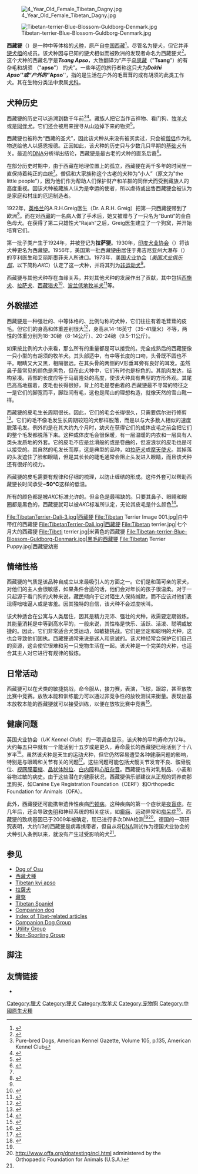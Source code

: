 {{CJK-New-Char|3E74|ver=A}}
{{bettertranslation}}
{{Infobox Dogbreed
| akcgroup = 非运动犬 
| akcstd = http://www.akc.org/breeds/tibetan_terrier/index.cfm
| ankcgroup = Group 7 (非运动犬)
| ankcstd = http://www.ankc.aust.com/tibterr.html
| ckcgroup = Group 6 (非运动犬)
| ckcstd = http://www.tibetanterriercanada.com/membership/ckc_breed_standard.htm
| country = {{CHN}}[[西藏|西藏]]
| patronage = {{INDIA}}（1930年）、{{US}}（1973年）
| stock = [[㹴犬|㹴犬]]、[[猎犬|猎犬]]或[[牧羊犬|牧羊犬]] （现存争议）
| fcigroup = 9
| fcisection = 5 
| fcinum = 209
| fcistd = http://www.dogdomain.com/fcistandards/fci-209.htm
| image = Tibet Terrier Bennie (cropped).jpg
| kcukgroup = 实用性犬
| kcukstd = http://www.thekennelclub.org.uk/services/public/breed/Default.aspx?group=UTY
| name = 西藏㹴
| altname = 拉萨㹴 <br>{{lang|en|Tibetan Terrier}} <br> Tsang Apso <br> Dokhi Apso
| nzkcgroup = 非运动犬 
| nzkcstd = http://www.nzkc.org.nz/br799.html
| ukcgroup = 伙伴犬 
| ukcstd = http://www.ukcdogs.com/Web.nsf/Breeds/CompanionDog/TibetanTerrier
| weight = 8-14公斤(18-30磅) 
| maleweight = 8-14公斤(18-30磅) 
| femaleweight = 9.5-11公斤(20-24磅) 
| height = 35-41厘米(14-16英寸) 
| life_span = 12年
}}
{{Automatic taxobox
| name = 犬屬
| fossil_range = {{Fossilrange|9|0|[[中新世|中新世]]至現在}}
| taxon = Canis
| authority = [[卡爾·林奈|Linnaeus]], 1758
}}
[[File:4_Year_Old_Female_Tibetan_Dagny.jpg|thumb]]<!-- End Infobox Dogbreed info. Article Begins Here -->

[[Image:Tibetan-terrier-Blue-Blossom-Guldborg-Denmark.jpg|thumb]]

'''西藏㹴'''（''{{lang|en|Tibetan Terrier}}''）是一种中等体格的[[犬种|犬种]]，原产自[[中国|中国]][[西藏|西藏]]<ref name="AKC">{{Cite web|title=Tibetan Terrier Information|url=http://www.akc.org/breeds/tibetan_terrier/index.cfm|access-date=2021-10-16|publisher=American Kennel Club|archive-url=https://web.archive.org/web/20150125032349/http://www.akc.org/breeds/tibetan_terrier/index.cfm|archive-date=2015-01-25}}</ref>。尽管名为㹴犬，但它并非[[㹴犬|㹴犬组]]的成员。该犬种因与已知的㹴犬相似而被欧洲的发现者命名为西藏㹴犬<ref>{{Cite web|title=Tibetan Terriers|url=http://www.gotpetsonline.com/pictures/gallery/dogs/terrier-dogs/tibetan-terriers/|access-date=2021-10-16|archive-url=https://web.archive.org/web/20160623174653/http://www.gotpetsonline.com/pictures/gallery/dogs/terrier-dogs/tibetan-terriers/|archive-date=2016-06-23}}</ref>。这个犬种的西藏名字是'''''Tsang Apso'''''，大致翻译为“产于[[卫藏|乌思藏]]（"'''Tsang'''"）的有杂毛和胡须 （"'''apso'''"） 的犬”。一些年迈的旅行者称这只犬为'''''Dokhi Apso'''''或“户外的”'''''Apso'''''，指的是生活在户外的毛茸茸的或有胡须的此类工作犬。其在生物分类法中隶属[[犬科|犬科]]。

== 犬种历史 ==
西藏㹴的历史可以追溯到数千年前<ref>Pure-bred Dogs, American Kennel Gazette, Volume 105, p.135, American Kennel Club</ref><ref>{{cite book|title=The Auburn Veterinarian, Volumes 28–30|page=39|publisher=Student Chapter of the American Veterinary Medical Association|year=1971}}</ref>。藏族人把它当作吉祥物、看门狗、[[牧羊犬|牧羊犬]]或是[[同伴犬|同伴犬]]。它们还会被用来搜寻从山边掉下来的物资<ref name="TTCA">{{Cite web|title=History of the Tibetan Terrier|url=http://ttca-online.org/html/history.html|access-date=2021-10-16|publisher=TTCA|archive-url=https://web.archive.org/web/20180612215626/http://ttca-online.org/html/history.html|archive-date=2018-06-12}}</ref>。

西藏㹴也被称为“西藏的圣犬”，因此该犬种从来没有被买卖过，只会被[[僧侣|僧侣]]作为礼物送给他人以感恩报德。正因如此，该犬种的历史只与少数几只早期的[[基础犬|基础犬]]有关。最近的[[脱氧核糖核酸|DNA]]分析得出结论，西藏㹴是最古老的犬种的直系后裔<ref>{{Cite journal|title=Genetics and the Shape of Dogs|url=http://www.americanscientist.org/issues/feature/2007/5/genetics-and-the-shape-of-dogs|last=Ostrander|first=Elaine A.|date=2007|journal=American Scientist|issue=5|doi=10.1511/2007.67.3724|volume=95|pages=406|language=en|issn=0003-0996|access-date=2021-10-16|archive-date=2012-04-26|archive-url=https://www.webcitation.org/67DkkDknt?url=http://www.americanscientist.org/issues/feature/2007/5/genetics-and-the-shape-of-dogs|dead-url=no}}</ref>。

在部分历史时期中，由于西藏在地理位置上的孤立，西藏㹴在两千多年的时间里一直保持着纯正的血统<ref name="TTCA" />。僧侣和大家族称这个古老的犬种为“小人”（原文为"the little people"），因为他们作为帮助人们保护财产和羊群的同伴犬而受到藏族人的高度重视。因该犬种被藏族人认为是幸运的使者，所以虐待或出售西藏㹴会被认为是家庭和村庄的厄运制造者。

1922年，[[英格兰|英格兰]]的A.R.H.Greig医生（Dr. A.R.H. Greig）把第一只西藏㹴带到了欧洲<ref>{{cite book|last=Reif|first=Jane|title=The Tibetan Terrier book|year=1996|publisher=Southfarm Press|isbn=0-9672628-0-1|pages=|chapter=}}</ref>。而在对[[西藏|西藏]]的一名病人做了手术后，她又被赠与了一只名为“Bunti”的金白色母犬。在获得了第二只雄性犬“Rajah”之后，Greig医生建立了一个狗窝，并开始培育它们。

第一批子类产生于1924年，并被登记为'''拉萨㹴'''。1930年，[[印度犬业俱乐部|印度犬业协会]]（''{{link-en|Kennel Club of India|Kennel Club of India}}''）将该犬种更名为西藏㹴。1956年，美国第一批西藏㹴由居住于弗吉尼亚州大瀑布（''{{link-en|Great Falls, Virginia|Great Falls, Virginia}}''）的亨利医生和艾丽斯墨菲夫人所进口。1973年，[[美国犬业俱乐部|美国犬业协会]]（''[[美国犬业俱乐部|美国犬业俱乐部]]''，以下简称''AKC''）认定了这一犬种，并将其列为[[非运动犬|非运动犬]]<ref name="AKC" />。

西藏㹴与其他犬种存在血缘关系，并对其他犬种的发展作出了贡献，其中包括[[西施犬|西施犬]]、[[拉萨犬|拉萨犬]]、[[西藏猎犬|西藏猎犬]]<ref>{{Cite book|url=https://books.google.com/books?id=ewP7tH1eaXMC&pg=PA121|publisher=[[西蒙與舒斯特|Simon and Schuster]]|date=1980-11-15|isbn=978-0-671-25527-5|language=en|first=Gino|last=Pugnetti|title=Simon & Schuster's Guide to Dogs|pages=121|access-date=2018-08-20|archive-date=2021-10-16|archive-url=https://web.archive.org/web/20211016121359/https://books.google.com/books?id=ewP7tH1eaXMC&pg=PA121|dead-url=no}}</ref>、[[波兰低地牧羊犬|波兰低地牧羊犬]]<ref>{{cite book|title=Dogs All-in-One For Dummies|year=2010|url=https://archive.org/details/dogsallinoneford00dumm|page=[https://archive.org/details/dogsallinoneford00dumm/page/n561 532]|publisher=Wiley}}</ref>等。

== 外貌描述 ==
西藏㹴是一种强壮的、中等体格的、比例匀称的犬种，它们往往有着毛茸茸的皮毛。但它们的身高和体重差别很大<ref>{{cite journal |author=Wikerd, Marjorie|year=2011 |title=Non-Sporting Group: Tibetan Terriers |url=https://archive.org/details/sim_akc-gazette_2011-03_128_3/page/70|journal=AKC Gazette|volume=128|issue=3|pages=70|publisher=American Kennel Club}}</ref>，身高从14-16英寸（35-41厘米）不等，两性的体重分别为18-30磅（8-14公斤）、20-24磅（9.5-11公斤）。

如果按比例的大小来看，那么所有的重量都是可以接受的。完全成熟后的西藏㹴像一只小型的有胡须的牧羊犬。其头部适中，有中等长度的口吻，头骨既不圆也不平。眼睛又大又黑，相隔很远。在其头骨的两侧的V形垂耳旁有良好的耳发。虽然鼻子最常见的颜色是黑色，但在此犬种中，它们有时也是棕色的。其肌肉发达，结构紧凑。背部的长度应等于马肩隆处的高度，使该犬种具有典型的方形外观。其尾巴高高地摆着，皮毛也长得很好，背上的毛是卷曲着的.西藏㹴最不寻常的特征之一是它们的脚宽而平，脚趾间有毛，这也是爬山的理想构造，就像天然的雪山靴一样。

西藏㹴的皮毛生长周期很长。因此，它们的毛会长得很久，只需要偶尔进行修剪<ref>{{Cite web|title=Tibetan Terrier|url=https://www.purina.com.au:443/dogs/breeds/tibetan-terrier|access-date=2021-10-16|work=www.purina.com.au|language=en|archive-date=2021-10-19|archive-url=https://web.archive.org/web/20211019192637/https://www.purina.com.au/dogs/breeds/tibetan-terrier|dead-url=no}}</ref>。它们的毛不像毛发生长周期较短的犬那样脱落，而是以与大多数人相似的速度脱落毛发。例外的是在其大约九个月时，幼犬在获得它们的成体皮毛之前会把它们的整个毛发都脱落下来。这种成体皮毛会很保暖，有一层温暖的内衣和一层具有人类头发质地的外套。它的皮毛不应是丝滑般的或是卷曲的，但波浪状的皮毛也是可以接受的。其自然的毛发长而厚，这是典型的品种，如[[拉萨犬|拉萨犬]]或[[马尔济斯|摩天使犬]]。其掉落的头发遮住了脸和眼睛，但是其长长的睫毛通常会阻止头发进入眼睛，而且该犬种还有很好的视力。

西藏㹴的皮毛需要有规律和仔细的梳理，以防止缠结的形成。这件外套可以帮助西藏㹴长时间承受'''−50°C'''这样的低温。

所有的颜色都是被''AKC''标准允许的。但金色是最稀缺的。只要其鼻子、眼睛和眼圈都是黑色的，西藏㹴就可以被''AKC''标准所认定，无论其皮毛是什么颜色<ref>{{Cite web|title=Tibetan Terrier Breed Standard|url=http://www.akc.org/breeds/tibetan_terrier/breed_standard.cfm|access-date=2021-10-16|publisher=American Kennel Club|archive-url=https://web.archive.org/web/20140817195222/http://www.akc.org/breeds/tibetan_terrier/breed_standard.cfm|archive-date=2014-08-17}}</ref>。
<gallery widths="200px" heights="200px" perrow="5">
File:TibetanTerrier-Dali-3.jpg|西藏㹴
File:Tibetan Terrier Image 001.jpg|白中带红的西藏㹴
File:TibetanTerrier-Dali.jpg|西藏㹴
File:Tibetan terrier.jpg|七个月大的西藏㹴
File:Tibeti terrier.jpg|米黄色的西藏㹴
File:Tibetan-terrier-Blue-Blossom-Guldborg-Denmark.jpg|黑毛的西藏㹴
File:Tibetan Terrier Puppy.jpg|西藏㹴幼崽
</gallery>

== 情绪性格 ==
西藏㹴的气质是该品种自成立以来最吸引人的方面之一。它们是和蔼可亲的家犬，对他们的主人会很敏感，如果条件合适的话，他们会对年长的孩子很温柔。对于一只起源于看门狗的犬种来说，藏民倾向于它对陌生人保持缄默，而不应该对他们表现得咄咄逼人或是害羞。因其独特的自信，该犬种不会过度吠叫。

该犬种适合在公寓与人类居住，因其是精力充沛、强壮的犬种，故需要定期锻炼。其能量消耗是中等到高水平的，一般来说，其性格是快乐、活跃、活泼、聪明或敏捷的。因此，它们非常适合犬类运动，如敏捷挑战。它们是坚定和聪明的犬种，这也会导致他们固执。西藏㹴通常来说是迷人和忠诚的。该犬种经常会保护它们自己的资源，这会使它很难和另一只宠物生活在一起。该犬种是一个完美的犬种，也适合其主人对它进行有规律的锻炼。

== 日常活动 ==
西藏㹴可以在犬类的敏捷挑战，命令服从，接力赛，表演，飞球，跟踪，甚至放牧比赛中竞赛。放牧本能和训练能力可以通过非竞争性的放牧测试来衡量。表现出基本放牧本能的西藏㹴就可以接受训练，以便在放牧比赛中竞赛<ref name="Hartnagle-Taylor and Ty Taylor">{{cite book|first1=Jeanne Joy|last1=Hartnagle-Taylor|first2=Ty|last2=Taylor|year=2010|title=Stockdog Savvy|publisher=Alpine Publications|isbn=978-1-57779-106-5}}</ref>。

== 健康问题 ==
英国犬业协会（''UK Kennel Club''）的一项调查显示，该犬种的平均寿命为12年。大约每五只中就有一个能活到十五岁或是更久，寿命最长的西藏㹴已经活到了十八岁半<ref>{{cite web|title=Individual Breed Results for Purebred Dog Health Survey|url=http://www.thekennelclub.org.uk/item/570|accessdate=2018-08-20|archive-url=https://web.archive.org/web/20070504083007/http://www.thekennelclub.org.uk/item/570|archive-date=2007-05-04|dead-url=no}}</ref>。虽然该犬种是天生的运动犬种，但它仍然容易遭受各种健康问题的影响，特别是与眼睛和关节有关的问题<ref>{{Cite web|title=Tibetan Terrier : Dog Breed Selector : Animal Planet|url=http://animal.discovery.com/breed-selector/dog-breeds/non-sporting/tibetan-terrier.html|access-date=2021-10-16|archive-url=https://web.archive.org/web/20130408231836/http://animal.discovery.com/breed-selector/dog-breeds/non-sporting/tibetan-terrier.html|archive-date=2013-03-28}}</ref>。这些问题可能包括犬髋关节发育不良、髌骨脱位、[[视网膜萎缩|视网膜萎缩]]、[[晶状体脱位|晶状体脱位]]、[[白内障|白内障]]和[[心雜音|心脏杂音]]。西藏㹴也有对乳制品、小麦和谷物过敏的病史。由于这些潜在的健康状况，西藏㹴俱乐部建议从正规的饲养商那里购买，如Canine Eye Registration Foundation（CERF）和Orthopedic Foundation for Animals（OFA）。

此外，西藏㹴还可能携带遗传性疾病[[巴顿病|巴顿病]]。这种疾病的第一个症状是[[夜盲症|夜盲症]]。在几年后，还会导致[[失明|失明]]和神经系统的相关症状，如[[癫痫|癫痫]]、运动异常和[[失智症|痴呆症]]<ref name="Kluth">{{Cite journal|title=Selection response to DNA testing for canine ceroid lipofuscinosis in Tibetan terriers|url=https://linkinghub.elsevier.com/retrieve/pii/S1090023314002263|last=Kluth|first=Susanne|last2=Eckardt|first2=Judith|date=2014-09|journal=The Veterinary Journal|issue=3|doi=10.1016/j.tvjl.2014.05.029|volume=201|pages=433–434|language=en|last3=Distl|first3=Ottmar|access-date=2021-10-16|archive-date=2019-12-09|archive-url=https://web.archive.org/web/20191209054809/https://linkinghub.elsevier.com/retrieve/pii/S1090023314002263|dead-url=no}}</ref>。西藏㹴的致病基因已于2009年被确定，现已进行多次DNA检测<ref name="Kluth" /><ref>http://www.offa.org/dnatesting/ncl.html {{Wayback|url=http://www.offa.org/dnatesting/ncl.html |date=20170831142523 }} administered by the Orthopaedic Foundation for Animals (U.S.A.)</ref>。德国的一项研究表明，大约1/3的西藏㹴是病毒携带者，但自从将[[脱氧核糖核酸|DNA]]测试作为德国犬业协会的犬种引入条例以来，就没有产生过受影响的犬<ref name="Kluth" />。

== 参见 ==
{{Wikinews|Four new breeds in the Westminster Kennel Club Dog Show}}
* [[Dog_of_Osu|Dog of Osu]]
* [[西藏犬種|西藏犬種]]
* [[Tibetan_kyi_apso|Tibetan kyi apso]]
* [[拉薩犬|拉薩犬]]
* [[藏獒|藏獒]]
* [[Tibetan_Spaniel|Tibetan Spaniel]]
* [[Companion_dog|Companion dog]]
* [[Index_of_Tibet-related_articles|Index of Tibet-related articles]]
* [[Companion_Group|Companion Dog Group]]
* [[Utility_Group|Utility Group]]
* [[Non-Sporting_Group|Non-Sporting Group]]

== 脚注 ==
{{Reflist}}

== 友情链接 ==
*{{dmoz|Recreation/Pets/Dogs/Breeds/NonSporting-Utility_Group/Tibetan_Terrier/}}
{{Commons category|Tibetan terrier}}

{{Terriers}}

[[Category:獵犬|Category:獵犬]]
[[Category:㹴犬|Category:㹴犬]]
[[Category:牧羊犬|Category:牧羊犬]]
[[Category:宠物狗|Category:宠物狗]]
[[Category:中國原生犬種|Category:中國原生犬種]]
